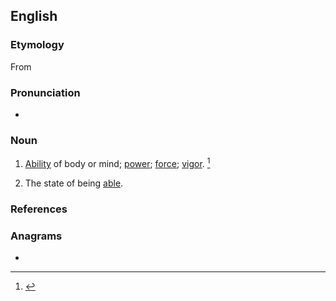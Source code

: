 ==English==

===Etymology===
From {{suffix|en|able|ness}}

===Pronunciation===
* {{a|US}} {{IPA|en|/ˈeɪ.bl̩.nəs/}}

===Noun===
{{en-noun|-|+}}

# {{lb|en|uncountable|now|rare}} [[ability|Ability]] of body or mind; [[power]]; [[force]]; [[vigor]]. {{defdate|First attested from around 1350 to 1470.}}<ref>{{R:SOED5|page=5}}</ref>
# {{lb|en|countable}} The state of being [[able]].

===References===
<references/>

===Anagrams===
* {{anagrams|en|a=abeelnss|beanless|blaeness|sensable}}